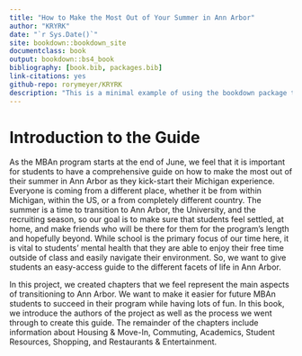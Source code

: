 ```yaml
---
title: "How to Make the Most Out of Your Summer in Ann Arbor"
author: "KRYRK"
date: "`r Sys.Date()`"
site: bookdown::bookdown_site
documentclass: book
output: bookdown::bs4_book
bibliography: [book.bib, packages.bib]
link-citations: yes
github-repo: rorymeyer/KRYRK
description: "This is a minimal example of using the bookdown package to write a book. The output format for this example is bookdown::bs4_book."
---
```


# Introduction to the Guide {.unnumbered}

As the MBAn program starts at the end of June, we feel that it is important for students to have a comprehensive guide on how to make the most out of their summer in Ann Arbor as they kick-start their Michigan experience. Everyone is coming from a different place, whether it be from within Michigan, within the US, or a from completely different country. The summer is a time to transition to Ann Arbor, the University, and the recruiting season, so our goal is to make sure that students feel settled, at home, and make friends who will be there for them for the program's length and hopefully beyond. While school is the primary focus of our time here, it is vital to students' mental health that they are able to enjoy their free time outside of class and easily navigate their environment. So, we want to give students an easy-access guide to the different facets of life in Ann Arbor.

In this project, we created chapters that we feel represent the main aspects of transitioning to Ann Arbor. We want to make it easier for future MBAn students to succeed in their program while having lots of fun. In this book, we introduce the authors of the project as well as the process we went through to create this guide. The remainder of the chapters include information about Housing & Move-In, Commuting, Academics, Student Resources, Shopping, and Restaurants & Entertainment.
